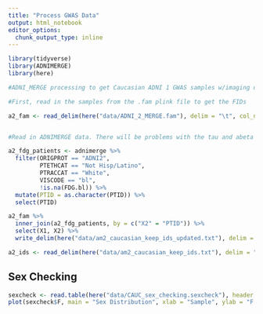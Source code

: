 ```yaml
---
title: "Process GWAS Data"
output: html_notebook
editor_options: 
  chunk_output_type: inline
---
```


```r
library(tidyverse)
library(ADNIMERGE)
library(here)

#ADNI_MERGE processing to get Caucasian ADNI 1 GWAS samples w/imaging data

#First, read in the samples from the .fam plink file to get the FIDs

a2_fam <- read_delim(here("data/ADNI_2_MERGE.fam"), delim = "\t", col_names = FALSE)


#Read in ADNIMERGE data. There will be problems with the tau and abeta columns parsing correctly but we aren't worried about those so its okay if they throw parsing errors for now I should work on parsing those correctly in the future

a2_fdg_patients <- adnimerge %>% 
  filter(ORIGPROT == "ADNI2", 
         PTETHCAT == "Not Hisp/Latino",
         PTRACCAT == "White",
         VISCODE == "bl",
         !is.na(FDG.bl)) %>%
  mutate(PTID = as.character(PTID)) %>% 
  select(PTID)

a2_fam %>% 
  inner_join(a2_fdg_patients, by = c("X2" = "PTID")) %>% 
  select(X1, X2) %>% 
  write_delim(here("data/am2_caucasian_keep_ids_updated.txt"), delim = "\t", col_names = FALSE)

a2_ids <- read_delim(here("data/am2_caucasian_keep_ids.txt"), delim = "\t", col_names = FALSE)
```

## Sex Checking
```r
sexcheck <- read.table(here("data/CAUC_sex_checking.sexcheck"), header = TRUE)
plot(sexcheck$F, main = "Sex Distribution", xlab = "Sample", ylab = "F Score") 
```

